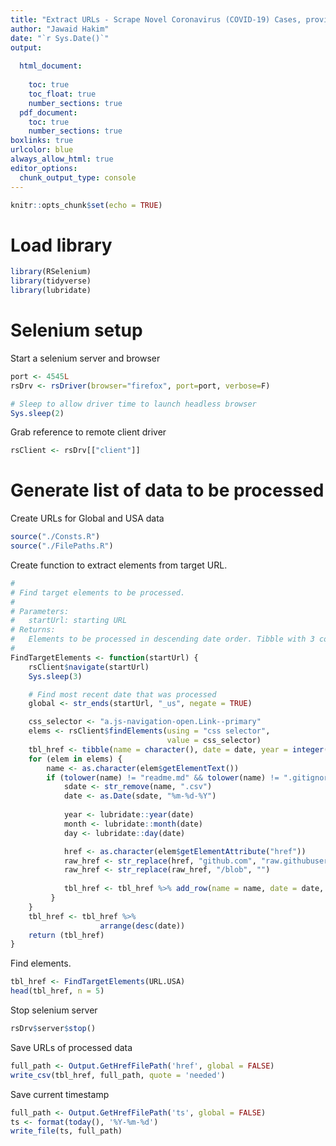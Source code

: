 ```yaml
---
title: "Extract URLs - Scrape Novel Coronavirus (COVID-19) Cases, provided by JHU CSSE"
author: "Jawaid Hakim"
date: "`r Sys.Date()`"
output:
  
  html_document:
    
    toc: true
    toc_float: true
    number_sections: true
  pdf_document: 
    toc: true
    number_sections: true
boxlinks: true
urlcolor: blue
always_allow_html: true
editor_options: 
  chunk_output_type: console
---
```


```r
knitr::opts_chunk$set(echo = TRUE)
```

# Load library

```r
library(RSelenium)
library(tidyverse)
library(lubridate)
```

# Selenium setup

Start a selenium server and browser
```r
port <- 4545L
rsDrv <- rsDriver(browser="firefox", port=port, verbose=F)

# Sleep to allow driver time to launch headless browser
Sys.sleep(2)
```

Grab  reference to remote client driver
```r
rsClient <- rsDrv[["client"]]
```

# Generate list of data to be processed

Create URLs for Global and USA data

```r
source("./Consts.R")
source("./FilePaths.R")
```

Create function to extract elements from target URL.

```r
#
# Find target elements to be processed.
#
# Parameters:
#   startUrl: starting URL
# Returns:
#   Elements to be processed in descending date order. Tibble with 3 columns containing: name, href, and raw_href.
#
FindTargetElements <- function(startUrl) {
    rsClient$navigate(startUrl)
    Sys.sleep(3)

    # Find most recent date that was processed
    global <- str_ends(startUrl, "_us", negate = TRUE)

    css_selector <- "a.js-navigation-open.Link--primary"
    elems <- rsClient$findElements(using = "css selector", 
                                   value = css_selector) 
    tbl_href <- tibble(name = character(), date = date, year = integer(), month = integer(), day = integer(), href = character(), raw_href = character())
    for (elem in elems) {
        name <- as.character(elem$getElementText())
        if (tolower(name) != "readme.md" && tolower(name) != ".gitignore") {
            sdate <- str_remove(name, ".csv")
            date <- as.Date(sdate, "%m-%d-%Y")
    
            year <- lubridate::year(date)
            month <- lubridate::month(date)
            day <- lubridate::day(date)

            href <- as.character(elem$getElementAttribute("href"))
            raw_href <- str_replace(href, "github.com", "raw.githubusercontent.com")
            raw_href <- str_replace(raw_href, "/blob", "")
            
            tbl_href <- tbl_href %>% add_row(name = name, date = date, year = year, month = month, day = day, href = href, raw_href = raw_href)
         }
    }
    tbl_href <- tbl_href %>%
                    arrange(desc(date))
    return (tbl_href)
}
```

Find elements.

```r
tbl_href <- FindTargetElements(URL.USA)
head(tbl_href, n = 5)
```

Stop selenium server

```r
rsDrv$server$stop()
```

Save URLs of processed data

```r
full_path <- Output.GetHrefFilePath('href', global = FALSE)
write_csv(tbl_href, full_path, quote = 'needed')
```

Save current timestamp

```r
full_path <- Output.GetHrefFilePath('ts', global = FALSE)
ts <- format(today(), '%Y-%m-%d')
write_file(ts, full_path)

```

